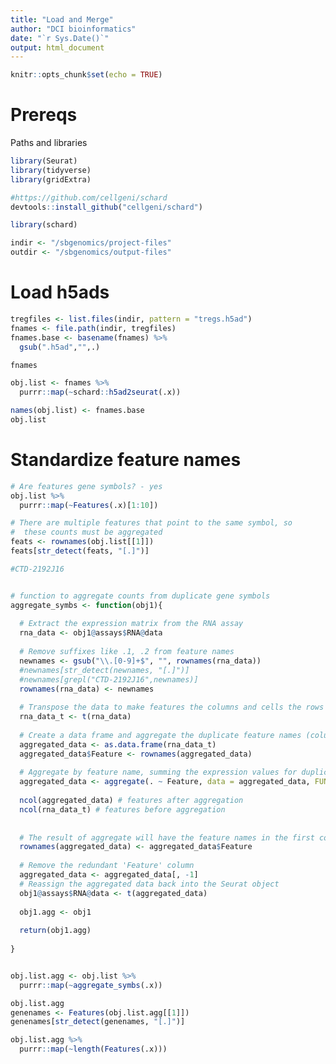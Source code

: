 ```yaml
---
title: "Load and Merge"
author: "DCI bioinformatics"
date: "`r Sys.Date()`"
output: html_document
---
```


```r
knitr::opts_chunk$set(echo = TRUE)
```

# Prereqs

Paths and libraries
```r
library(Seurat)
library(tidyverse)
library(gridExtra)

#https://github.com/cellgeni/schard
devtools::install_github("cellgeni/schard")

library(schard)

indir <- "/sbgenomics/project-files"
outdir <- "/sbgenomics/output-files"


```

# Load h5ads

```r
tregfiles <- list.files(indir, pattern = "tregs.h5ad")
fnames <- file.path(indir, tregfiles)
fnames.base <- basename(fnames) %>%
  gsub(".h5ad","",.)

fnames

obj.list <- fnames %>%
  purrr::map(~schard::h5ad2seurat(.x))

names(obj.list) <- fnames.base
obj.list

```

# Standardize feature names

```r
# Are features gene symbols? - yes
obj.list %>%
  purrr::map(~Features(.x)[1:10])

# There are multiple features that point to the same symbol, so 
#  these counts must be aggregated
feats <- rownames(obj.list[[1]])
feats[str_detect(feats, "[.]")]

#CTD-2192J16


# function to aggregate counts from duplicate gene symbols
aggregate_symbs <- function(obj1){
  
  # Extract the expression matrix from the RNA assay
  rna_data <- obj1@assays$RNA@data
  
  # Remove suffixes like .1, .2 from feature names
  newnames <- gsub("\\.[0-9]+$", "", rownames(rna_data))
  #newnames[str_detect(newnames, "[.]")]
  #newnames[grepl("CTD-2192J16",newnames)]
  rownames(rna_data) <- newnames
  
  # Transpose the data to make features the columns and cells the rows
  rna_data_t <- t(rna_data)
  
  # Create a data frame and aggregate the duplicate feature names (columns now)
  aggregated_data <- as.data.frame(rna_data_t)
  aggregated_data$Feature <- rownames(aggregated_data)
  
  # Aggregate by feature name, summing the expression values for duplicates
  aggregated_data <- aggregate(. ~ Feature, data = aggregated_data, FUN = sum)
  
  ncol(aggregated_data) # features after aggregation
  ncol(rna_data_t) # features before aggregation
  
  
  # The result of aggregate will have the feature names in the first column, so set the row names
  rownames(aggregated_data) <- aggregated_data$Feature
  
  # Remove the redundant 'Feature' column
  aggregated_data <- aggregated_data[, -1]
  # Reassign the aggregated data back into the Seurat object
  obj1@assays$RNA@data <- t(aggregated_data)
  
  obj1.agg <- obj1
  
  return(obj1.agg)
  
}


obj.list.agg <- obj.list %>%
  purrr::map(~aggregate_symbs(.x))

obj.list.agg
genenames <- Features(obj.list.agg[[1]])
genenames[str_detect(genenames, "[.]")]

obj.list.agg %>%
  purrr::map(~length(Features(.x)))

```
